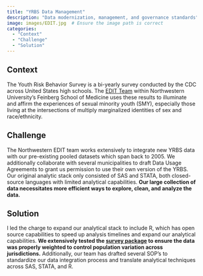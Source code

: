 ```yaml
---
title: "YRBS Data Management"
description: "Data modernization, management, and governance standards"
image: images/EDIT.jpg  # Ensure the image path is correct
categories: 
  - "Context"
  - "Challenge"
  - "Solution"
---
```


## Context

The Youth Risk Behavior Survey is a bi-yearly survey conducted by the CDC across United States high schools. The [EDIT Team](https://www.editnorthwestern.com/research#yrbs-ro1) within Northwestern University’s Feinberg School of Medicine uses these results to illuminate and affirm the experiences of sexual minority youth (SMY), especially those living at the intersections of multiply marginalized identities of sex and race/ethnicity.

## Challenge

The Northwestern EDIT team works extensively to integrate new YRBS data with our pre-existing pooled datasets which span back to 2005. We additionally collaborate with several municipalities to draft Data Usage Agreements to grant us permission to use their own version of the YRBS. Our original analytic stack only consisted of SAS and STATA, both closed-source languages with limited analytical capabilities. **Our large collection of data necessitates more efficient ways to explore, clean, and analyze the data.**

## Solution

I led the charge to expand our analytical stack to include R, which has open source capabilities to speed up analysis timelines and expand our analytical capabilities. **We extensively tested the [survey package](https://www.rdocumentation.org/packages/survey/versions/4.4-2) to ensure the data was properly weighted to control population variation across jurisdictions.** Additionally, our team has drafted several SOP’s to standardize our data integration process and translate analytical techniques across SAS, STATA, and R.
